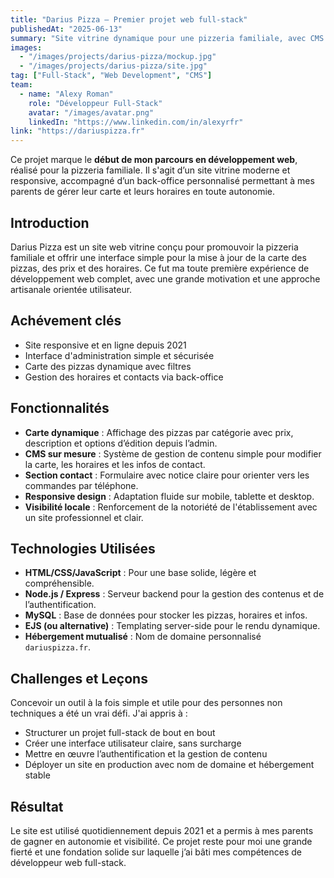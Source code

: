 ```yaml
---
title: "Darius Pizza – Premier projet web full-stack"
publishedAt: "2025-06-13"
summary: "Site vitrine dynamique pour une pizzeria familiale, avec CMS intégré"
images:
  - "/images/projects/darius-pizza/mockup.jpg"
  - "/images/projects/darius-pizza/site.jpg"
tag: ["Full-Stack", "Web Development", "CMS"]
team:
  - name: "Alexy Roman"
    role: "Développeur Full-Stack"
    avatar: "/images/avatar.png"
    linkedIn: "https://www.linkedin.com/in/alexyrfr"
link: "https://dariuspizza.fr"
---
```


Ce projet marque le **début de mon parcours en développement web**, réalisé pour la pizzeria familiale. Il s'agit d’un site vitrine moderne et responsive, accompagné d’un back-office personnalisé permettant à mes parents de gérer leur carte et leurs horaires en toute autonomie.

## Introduction

Darius Pizza est un site web vitrine conçu pour promouvoir la pizzeria familiale et offrir une interface simple pour la mise à jour de la carte des pizzas, des prix et des horaires. Ce fut ma toute première expérience de développement web complet, avec une grande motivation et une approche artisanale orientée utilisateur.

## Achévement clés

- Site responsive et en ligne depuis 2021
- Interface d'administration simple et sécurisée
- Carte des pizzas dynamique avec filtres
- Gestion des horaires et contacts via back-office

## Fonctionnalités

- **Carte dynamique** : Affichage des pizzas par catégorie avec prix, description et options d’édition depuis l’admin.
- **CMS sur mesure** : Système de gestion de contenu simple pour modifier la carte, les horaires et les infos de contact.
- **Section contact** : Formulaire avec notice claire pour orienter vers les commandes par téléphone.
- **Responsive design** : Adaptation fluide sur mobile, tablette et desktop.
- **Visibilité locale** : Renforcement de la notoriété de l'établissement avec un site professionnel et clair.

## Technologies Utilisées

- **HTML/CSS/JavaScript** : Pour une base solide, légère et compréhensible.
- **Node.js / Express** : Serveur backend pour la gestion des contenus et de l’authentification.
- **MySQL** : Base de données pour stocker les pizzas, horaires et infos.
- **EJS (ou alternative)** : Templating server-side pour le rendu dynamique.
- **Hébergement mutualisé** : Nom de domaine personnalisé `dariuspizza.fr`.

## Challenges et Leçons

Concevoir un outil à la fois simple et utile pour des personnes non techniques a été un vrai défi. J'ai appris à :

- Structurer un projet full-stack de bout en bout
- Créer une interface utilisateur claire, sans surcharge
- Mettre en œuvre l’authentification et la gestion de contenu
- Déployer un site en production avec nom de domaine et hébergement stable

## Résultat

Le site est utilisé quotidiennement depuis 2021 et a permis à mes parents de gagner en autonomie et visibilité. Ce projet reste pour moi une grande fierté et une fondation solide sur laquelle j’ai bâti mes compétences de développeur web full-stack.